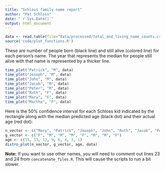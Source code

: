 ```yaml
---
title: "Schloss family name report"
author: "Pat Schloss"
date: "`r Sys.Date()`"
output: html_document
---
```


```r
data <- read.table(file="data/processed/total_and_living_name_counts.csv")
source('code/plot_functions.R')
```

These are number of people born (black line) and still alive (colored line) for each person's name. The year that represents the median for people still alive with that name is represented by a thicker line.

```r
time_plot("Patrick", "M", data)
time_plot("Joseph", "M", data)
time_plot("John", "M", data)
time_plot("Jacob", "M", data)
time_plot("Peter", "M", data)
time_plot("Ruth", "F", data)
time_plot("Mary", "F", data)
time_plot("Martha", "F", data)
```

Here is the 50% confidence interval for each Schloss kid indicated by the rectangle along with the median predicted age (black dot) and their actual age (red dot):

```r
n_vector <- c("Mary", "Patrick", "Joseph", "John", "Ruth", "Jacob", "Peter", "Martha")
g_vector <- c("F", "M", "M", "M", "F", "M", "M", "F")
age <- c(15, 13, 12, 9, 6, 4, 3, 1)
distro_plot(n_vector, g_vector, age, data)
```

**Note:** If you want to use other names, you will need to comment out lines 23 and 24 from `concatenate_files.R`. This will cause the scripts to run a bit slower.
